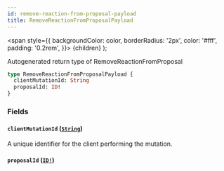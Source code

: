 ```yaml
---
id: remove-reaction-from-proposal-payload
title: RemoveReactionFromProposalPayload
---
```


<span
style={{
      backgroundColor: color,
      borderRadius: '2px',
      color: '#fff',
      padding: '0.2rem',
    }}>
{children}
</span>
);

Autogenerated return type of RemoveReactionFromProposal

```graphql
type RemoveReactionFromProposalPayload {
  clientMutationId: String
  proposalId: ID!
}
```

### Fields

#### `clientMutationId` ([`String`](/api/scalars/string))

A unique identifier for the client performing the mutation.

#### `proposalId` ([`ID!`](/api/scalars/id))
